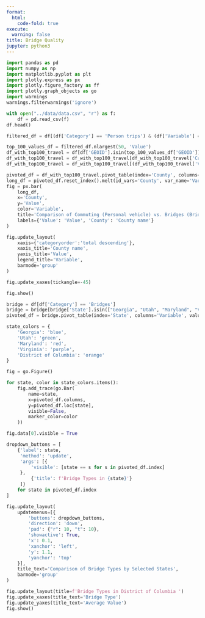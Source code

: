 ```yaml
---
format:
  html:
    code-fold: true
execute:
  warning: false
title: Bridge Quality
jupyter: python3
---
```




```python
import pandas as pd
import numpy as np
import matplotlib.pyplot as plt
import plotly.express as px
import plotly.figure_factory as ff
import plotly.graph_objects as go
import warnings
warnings.filterwarnings('ignore')
```

```python
with open("../data/data.csv", "r") as f:
    df = pd.read_csv(f)
df.head()
```

```python
filtered_df = df[(df['Category'] == 'Person trips') & (df['Variable'] == 'Total trips')]
```

```python
top_100_values_df = filtered_df.nlargest(50, 'Value')
df_with_top100_travel = df[df['GEOID'].isin(top_100_values_df['GEOID'])]
df_with_top100_travel = df_with_top100_travel[df_with_top100_travel['Category'].isin(['Bridges', 'Commuting'])]
df_with_top100_travel = df_with_top100_travel[(df_with_top100_travel['Variable'] == "Bridge area, good (square meters)") | (df_with_top100_travel['Variable'] == "Commute by car/ truck/van")]
```

```python
pivoted_df = df_with_top100_travel.pivot_table(index='County', columns='Variable', values='Value', aggfunc='first')
long_df = pivoted_df.reset_index().melt(id_vars='County', var_name='Variable', value_name='Value')
fig = px.bar(
    long_df,
    x='County',
    y='Value',
    color='Variable',
    title='Comparison of Commuting (Personal vehicle) vs. Bridges (Bridge area, good) for the Counties with top 100 most Travel',
    labels={'Value': 'Value', 'County': 'County name'}
)

fig.update_layout(
    xaxis={'categoryorder':'total descending'},
    xaxis_title='County name',
    yaxis_title='Value',
    legend_title='Variable',
    barmode='group'
)

fig.update_xaxes(tickangle=-45)

fig.show()
```

```python
bridge = df[df['Category'] == 'Bridges']
bridge = bridge[bridge['State'].isin(["Georgia", "Utah", "Maryland", "Virginia", "District of Columbia"])]
pivoted_df = bridge.pivot_table(index='State', columns='Variable', values='Value', aggfunc='mean')
```

```python
state_colors = {
    'Georgia': 'blue',
    'Utah': 'green',
    'Maryland': 'red',
    'Virginia': 'purple',
    'District of Columbia': 'orange'
}

fig = go.Figure()

for state, color in state_colors.items():
    fig.add_trace(go.Bar(
        name=state,
        x=pivoted_df.columns,
        y=pivoted_df.loc[state],
        visible=False,  
        marker_color=color  
    ))

fig.data[0].visible = True

dropdown_buttons = [
    {'label': state,
     'method': 'update',
     'args': [{
         'visible': [state == s for s in pivoted_df.index]
     },
         {'title': f'Bridge Types in {state}'}
     ]}
    for state in pivoted_df.index
]

fig.update_layout(
    updatemenus=[{
        'buttons': dropdown_buttons,
        'direction': 'down',
        'pad': {"r": 10, "t": 10},
        'showactive': True,
        'x': 0.1,
        'xanchor': 'left',
        'y': 1.1,
        'yanchor': 'top'
    }],
    title_text='Comparison of Bridge Types by Selected States',
    barmode='group'
)

fig.update_layout(title=f'Bridge Types in District of Columbia ')
fig.update_xaxes(title_text='Bridge Type')
fig.update_yaxes(title_text='Average Value')
fig.show()
```